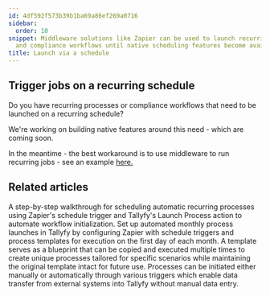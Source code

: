 ```yaml
---
id: 4df592f573b39b1ba69a86ef269a0716
sidebar:
  order: 10
snippet: Middleware solutions like Zapier can be used to launch recurring processes
  and compliance workflows until native scheduling features become available.
title: Launch via a schedule
---
```


## Trigger jobs on a recurring schedule

Do you have recurring processes or compliance workflows that need to be launched on a recurring schedule?

We're working on building native features around this need - which are coming soon.

In the meantime - the best workaround is to use middleware to run recurring jobs - see an example [here.](/products/pro/integrations/middleware/zapier/how-to-automate-monthly-process-launch-with-zapier/)


## Related articles
<CardGrid>
<LinkTitleCard header="<b>Launching > Automatically schedule a process</b>" href="/products/pro/launching/how-can-i-schedule-a-process-in-tallyfy-using-middleware/" > A step-by-step walkthrough for scheduling automatic recurring processes using Zapier's schedule trigger and Tallyfy's Launch Process action to automate workflow initialization. </LinkTitleCard>
<LinkTitleCard header="<b>Zapier > Automate monthly process launch with Zapier</b>" href="/products/pro/integrations/middleware/zapier/how-to-automate-monthly-process-launch-with-zapier/" > Set up automated monthly process launches in Tallyfy by configuring Zapier with schedule triggers and process templates for execution on the first day of each month. </LinkTitleCard>
<LinkTitleCard header="<b>Pro > Launching</b>" href="/products/pro/launching/" > A template serves as a blueprint that can be copied and executed multiple times to create unique processes tailored for specific scenarios while maintaining the original template intact for future use. </LinkTitleCard>
<LinkTitleCard header="<b>Launching > Triggers</b>" href="/products/pro/launching/triggers/" > Processes can be initiated either manually or automatically through various triggers which enable data transfer from external systems into Tallyfy without manual data entry. </LinkTitleCard>
</CardGrid>